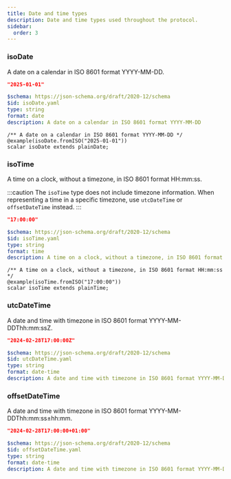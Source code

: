 ```yaml
---
title: Date and time types
description: Date and time types used throughout the protocol.
sidebar:
  order: 3
---
```



### isoDate

A date on a calendar in ISO 8601 format YYYY-MM-DD.

<Tabs>
  <TabItem label="Example">

```json
"2025-01-01"
```

  </TabItem>

  <TabItem label="JSON Schema">

```yaml
$schema: https://json-schema.org/draft/2020-12/schema
$id: isoDate.yaml
type: string
format: date
description: A date on a calendar in ISO 8601 format YYYY-MM-DD
```

  </TabItem>

  <TabItem label="TypeSpec">

```tsp
/** A date on a calendar in ISO 8601 format YYYY-MM-DD */
@example(isoDate.fromISO("2025-01-01"))
scalar isoDate extends plainDate;
```

  </TabItem>
</Tabs>

### isoTime

A time on a clock, without a timezone, in ISO 8601 format HH:mm:ss.

:::caution
The `isoTime` type does not include timezone information. When representing a time in a specific timezone, use `utcDateTime` or `offsetDateTime` instead.
:::

<Tabs>
  <TabItem label="Example">

```json
"17:00:00"
```

  </TabItem>

  <TabItem label="JSON Schema">

```yaml
$schema: https://json-schema.org/draft/2020-12/schema
$id: isoTime.yaml
type: string
format: time
description: A time on a clock, without a timezone, in ISO 8601 format HH:mm:ss
```

  </TabItem>

  <TabItem label="TypeSpec">

```typespec
/** A time on a clock, without a timezone, in ISO 8601 format HH:mm:ss */
@example(isoTime.fromISO("17:00:00"))
scalar isoTime extends plainTime;
```

  </TabItem>
</Tabs>

### utcDateTime

A date and time with timezone in ISO 8601 format YYYY-MM-DDThh:mm:ssZ.

<Tabs>
  <TabItem label="Example">

```json
"2024-02-28T17:00:00Z"
```

  </TabItem>

  <TabItem label="JSON Schema">

```yaml
$schema: https://json-schema.org/draft/2020-12/schema
$id: utcDateTime.yaml
type: string
format: date-time
description: A date and time with timezone in ISO 8601 format YYYY-MM-DDThh:mm:ssZ
```

  </TabItem>
</Tabs>

### offsetDateTime

A date and time with timezone in ISO 8601 format YYYY-MM-DDThh:mm:ss±hh:mm.

<Tabs>
  <TabItem label="Example">

```json
"2024-02-28T17:00:00+01:00"
```

  </TabItem>

  <TabItem label="JSON Schema">

```yaml
$schema: https://json-schema.org/draft/2020-12/schema
$id: offsetDateTime.yaml
type: string
format: date-time
description: A date and time with timezone in ISO 8601 format YYYY-MM-DDThh:mm:ss±hh:mm
```

  </TabItem>
</Tabs>
